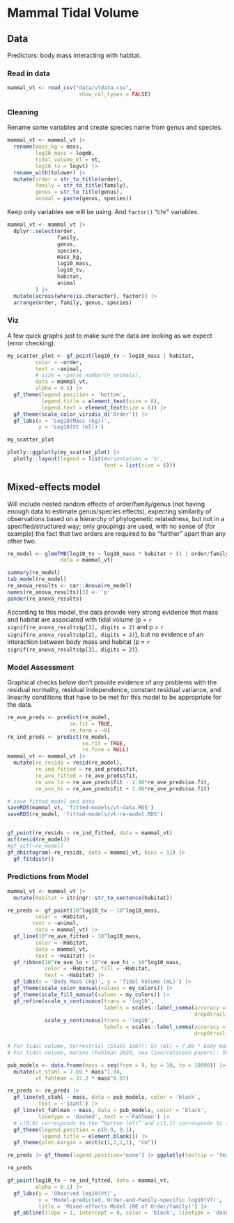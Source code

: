 # Mammal Tidal Volume

## Data

Predictors: body mass interacting with habitat.


### Read in data 

```r
mammal_vt <- read_csv("data/vtdata.csv",
                       show_col_types = FALSE)  
```

### Cleaning

Rename some variables and create species name from genus and species. 

```r
mammal_vt <- mammal_vt |>
  rename(mass_kg = mass,
         log10_mass = logmb,
         tidal_volume_ml = vt,
         log10_tv = logvt) |>
  rename_with(tolower) |>
  mutate(order = str_to_title(order),
         family = str_to_title(family),
         genus = str_to_title(genus),
         animal = paste(genus, species))
```

Keep only variables we will be using. And `factor()` "chr" variables.

```r
mammal_vt <- mammal_vt |>
  dplyr::select(order,
                family,
                genus,
                species, 
                mass_kg,
                log10_mass,
                log10_tv,
                habitat,
                animal
         ) |>
  mutate(across(where(is.character), factor)) |>
  arrange(order, family, genus, species)
```

### Viz
A few quick graphs just to make sure the data are looking as we expect (error checking).


```r
my_scatter_plot <- gf_point(log10_tv ~ log10_mass | habitat,
         color = ~order,
         text = ~animal,
         # size = ~parse_number(n_animals),
         data = mammal_vt,
         alpha = 0.5) |>
  gf_theme(legend.position = 'bottom',
           legend.title = element_text(size = 8),
           legend.text = element_text(size = 6)) |>
  gf_theme(scale_color_viridis_d('Order')) |>
  gf_labs(x = 'Log10(Mass (kg))',
          y = 'Log10(Vt (ml))') 
```

```r
my_scatter_plot
```

```r
plotly::ggplotly(my_scatter_plot) |>
  plotly::layout(legend = list(#orientation = 'h',
                               font = list(size = 6)))
```


## Mixed-effects model 

Will include nested random effects of order/family/genus (not having enough data to estimate genus/species effects), expecting similarity of observations based on a hierarchy of phylogenetic relatedness, but not in a specified/structured way; only groupings are used, with no sense of (for example) the fact that two orders are required to be "further" apart than any other two.

```r
re_model <- glmmTMB(log10_tv ~ log10_mass * habitat + (1 | order/family),
                 data = mammal_vt)

summary(re_model)
tab_model(re_model) 
re_anova_results <- car::Anova(re_model)
names(re_anova_results)[3] <- 'p'
pander(re_anova_results)
```

According to this model, the data provide very strong evidence that mass and habitat are associated with tidal volume (p = `r signif(re_anova_results$p[1], digits = 2)` and p = `r signif(re_anova_results$p[2], digits = 2)`), but no evidence of an interaction between body mass and habitat (p = `r signif(re_anova_results$p[3], digits = 2)`).

### Model Assessment

Graphical checks below don't provide evidence of any problems with the residual normality, residual independence, constant residual variance, and linearity conditions that have to be met for this model to be appropriate for the data.

```r
re_ave_preds <- predict(re_model, 
                    se.fit = TRUE,
                    re.form = ~0)
re_ind_preds <- predict(re_model,
                        se.fit = TRUE,
                        re.form = NULL)
mammal_vt <- mammal_vt |>
  mutate(re_resids = resid(re_model),
         re_ind_fitted = re_ind_preds$fit,
         re_ave_fitted = re_ave_preds$fit,
         re_ave_lo = re_ave_preds$fit - 1.96*re_ave_preds$se.fit,
         re_ave_hi = re_ave_preds$fit + 1.96*re_ave_preds$se.fit)

# save fitted model and data
saveRDS(mammal_vt, 'fitted-models/vt-data.RDS')
saveRDS(re_model, 'fitted-models/vt-re-model.RDS')


gf_point(re_resids ~ re_ind_fitted, data = mammal_vt)
acf(resid(re_model))
#gf_acf(~re_model)
gf_dhistogram(~re_resids, data = mammal_vt, bins = 11) |>
  gf_fitdistr()
```

### Predictions from Model

```r
mammal_vt <- mammal_vt |>
  mutate(Habitat = stringr::str_to_sentence(habitat))

re_preds <- gf_point(10^log10_tv ~ 10^log10_mass,
         color = ~Habitat,
        text = ~animal,
         data = mammal_vt) |> 
  gf_line(10^re_ave_fitted ~ 10^log10_mass,
         color = ~Habitat,
         data = mammal_vt,
         text = ~Habitat) |>
  gf_ribbon(10^re_ave_lo + 10^re_ave_hi ~ 10^log10_mass,
            color = ~Habitat, fill = ~Habitat, 
            text = ~Habitat) |> 
  gf_labs(x = 'Body Mass (kg)', y = 'Tidal Volume (mL)') |> 
  gf_theme(scale_color_manual(values = my_colors)) |>
  gf_theme(scale_fill_manual(values = my_colors)) |>
  gf_refine(scale_x_continuous(trans = 'log10',
                               labels = scales::label_comma(accuracy = 0.001,
                                                            drop0trailing = TRUE)),
            scale_y_continuous(trans = 'log10',
                               labels = scales::label_comma(accuracy = 0.001,
                                                            drop0trailing = TRUE)))

# For tidal volume, terrestrial (Stahl 1967): SV (ml) = 7.69 * body mass^1.04 
# For tidal volume, marine (Fahlman 2020, sea lion/cetacean papers): SV (l) = 0.0372 * body mass^0.97 

pub_models <- data.frame(mass = seq(from = 9, by = 10, to = 10000)) |> # data.frame(mass = seq(from = 0.008, by = 0.1, to = 5200)) |>
  mutate(vt_stahl = 7.69 * mass^1.04,
         vt_fahlman = 37.2 * mass^0.97)

re_preds <- re_preds |>
  gf_line(vt_stahl ~ mass, data = pub_models, color = 'black',
          text = ~'Stahl') |>
  gf_line(vt_fahlman ~ mass, data = pub_models, color = 'black',
          linetype = 'dashed', text = ~'Fahlman') |>
  # c(0,0) corresponds to the “bottom left” and c(1,1) corresponds to the “top right” position
  gf_theme(legend.position = c(0.9, 0.1),
           legend.title = element_blank()) |>
  gf_theme(plot.margin = unit(c(1,2,1,1), "cm"))
```

```r
re_preds |> gf_theme(legend.position='none') |> ggplotly(tooltip = 'text')
```

```r
re_preds
```


```r
gf_point(log10_tv ~ re_ind_fitted, data = mammal_vt,
         alpha = 0.1) |>
  gf_labs(y = 'Observed log10(Vt)',
          x = 'Model-predicted, Order-and-Family-specific log10(VT)',
          title = 'Mixed-effects Model (RE of Order/family)') |>
  gf_abline(slope = 1, intercept = 0, color = 'black', linetype = 'dashed')
```
